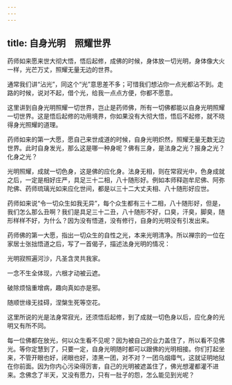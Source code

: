 ```yaml
---
---
---
```

title: 自身光明　照耀世界
---




药师如来愿来世大彻大悟，悟后起修，成佛的时候，身体放一切光明，身体像大火一样，光芒万丈，照耀无量无边的世界。

通常我们讲“沾光”，同这个“光”意思差不多；可惜我们想沾你一点光都沾不到。走路的时候，说对不起，借个光，给我一点点方便，你都不愿意。

这里讲到自身光明照耀一切世界，岂止是药师佛，所有一切佛都能以自身光明照耀一切世界。这是悟后起修的功用境界，你如果没有大彻大悟，悟后不起修，就不晓得身光照耀的道理。

药师如来的第一大愿，愿自己来世成道的时候，自身光明炽然，照耀无量无数无边世界。此时自身发光，那么这是哪一种身呢？佛有三身，是法身之光？报身之光？化身之光？

光明照耀，成就一切色身，这是佛的应化身。法身无相，则在常寂光中，色身成就之后，一定是相好庄严，具足三十二相，八十随形好。例如本师释迦牟尼佛、阿弥陀佛、药师琉璃光如来应化世间，都是以三十二大丈夫相、八十随形好应世。

药师如来说“令一切众生如我无异”，每个众生都有三十二相，八十随形好，但是，我们怎么那么丑啊？我们是具足三十二丑，八十随形不好，口臭，汗臭，脚臭，随形样样不好，为什么？因为没有悟道，没有修行，自身的光明没有引发出来。

药师佛的第一大愿，指出一切众生的自性之光，本来光明清净。所以禅宗的一位在家居士张拙悟道之后，写了一首偈子，描述法身光明的情况：


光明寂照遍河沙，凡圣含灵共我家。

一念不生全体现，六根才动被云遮。

破除烦恼重增病，趣向真如亦是邪。

随顺世缘无挂碍，涅槃生死等空花。


这里所说的光是法身常寂光，还须悟后起修，到了成就一切色身以后，应化身的光明又有所不同。

每一位佛都在放光，何以众生看不见呢？因为被自己的业力盖住了，所以看不见佛光。等你定慧到了，只要一定，自身光明随时都可以跟佛的光明相接。你们打起坐来，不管开眼也好，闭眼也好，漆黑一团，对不对？一团乌烟瘴气，这就证明地狱在你前面。因为你内心污染得厉害，自己的光明被遮盖住了，佛光想灌都灌不进来。念佛念了半天，又没有愿力，只有一肚子的怨，怎么能见到光呢？